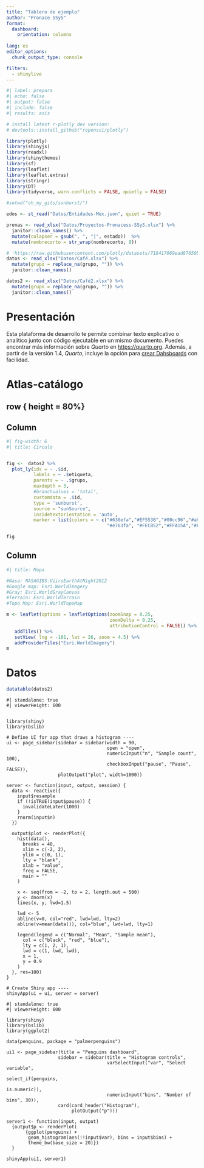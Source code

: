 ```yaml
--- 
title: "Tablero de ejemplo"
author: "Pronace SSyS"
format: 
  dashboard:
    orientation: columns
    
lang: es
editor_options: 
  chunk_output_type: console

filters:
  - shinylive
---
```


```r
#| label: prepara
#| echo: false
#| output: false
#| include: false
#| results: asis

# install latest r-plotly dev version:
# devtools::install_github("ropensci/plotly")

library(plotly)
library(shinyjs)
library(readxl)
library(shinythemes)
library(sf)
library(leaflet)
library(leaflet.extras)
library(stringr)
library(DT)
library(tidyverse, warn.conflicts = FALSE, quietly = FALSE)

#setwd("oh_my_gits/sunburst/")

edos <- st_read("Datos/Entidades-Mex.json", quiet = TRUE) 

pronas <- read_xlsx("Datos/Proyectos-Pronacess-SSyS.xlsx") %>% 
  janitor::clean_names() %>%  
  mutate(colapser = gsub(", ", "|", estado))  %>% 
  mutate(nombrecorto = str_wrap(nombrecorto, 8))

# 'https://raw.githubusercontent.com/plotly/datasets/718417069ead87650b90472464c7565dc8c2cb1c/coffee-flavors.csv'
datos <- read_xlsx("Datos/Café.xlsx") %>% 
  mutate(grupo = replace_na(grupo, "")) %>% 
  janitor::clean_names()

datos2 <- read_xlsx("Datos/Café2.xlsx") %>% 
  mutate(grupo = replace_na(grupo, "")) %>% 
  janitor::clean_names()


```

# Presentación

::: {.card title="Quarto"}

Esta plataforma de desarrollo te permite combinar texto explicativo o analítico junto con código ejecutable en un mismo documento. Puedes encontrar más información sobre _Quarto_ en [https://quarto.org](https://quarto.org). Además, a partir de la versión 1.4, _Quarto_, incluye la opción para [crear Dahsboards](https://quarto.org/docs/dashboards/layout.html) con facilidad. 
:::


# Atlas-catálogo

## row { height = 80%}
## Column {width=50%}

```r
#| fig-width: 6
#| title: Círculo


fig <-  datos2 %>%
  plot_ly(ids = ~ .$id,
          labels = ~ .$etiqueta,
          parents = ~ .$grupo,
          maxdepth = 3,
          #branchvalues = 'total',
          customdata = .$id, 
          type = 'sunburst',
          source = "sunSource", 
          insidetextorientation = 'auto',
          marker = list(colors = ~ c("#636efa","#EF553B","#00cc96","#ab63fa","#19d3f3",
                                     "#e763fa", "#FECB52","#FFA15A","#FF6692","#B6E880")))

fig


```

## Column {width=50%}

::: {.card title="Socioecosistemas y sustentabilidad"}

```r
#| title: Mapa

#Nasa: NASAGIBS.ViirsEarthAtNight2012
#Google map: Esri.WorldImagery
#Gray: Esri.WorldGrayCanvas
#Terrain: Esri.WorldTerrain
#Topo Map: Esri.WorldTopoMap

m <- leaflet(options = leafletOptions(zoomSnap = 0.25, 
                                      zoomDelta = 0.25,
                                      attributionControl = FALSE)) %>% 
   addTiles() %>% 
   setView( lng = -101, lat = 26, zoom = 4.5) %>% 
   addProviderTiles("Esri.WorldImagery")
m

```

:::

# Datos

```r

datatable(datos2)

```

```shinylive-r
#| standalone: true
#| viewerHeight: 600


library(shiny)
library(bslib)

# Define UI for app that draws a histogram ----
ui <- page_sidebar(sidebar = sidebar(width = 90, 
                                     open = "open",
                                     numericInput("n", "Sample count", 100),
                                     checkboxInput("pause", "Pause", FALSE)),
                   plotOutput("plot", width=1000))

server <- function(input, output, session) {
  data <- reactive({
    input$resample
    if (!isTRUE(input$pause)) {
      invalidateLater(1000)
    }
    rnorm(input$n)
  })
  
  output$plot <- renderPlot({
    hist(data(),
      breaks = 40,
      xlim = c(-2, 2),
      ylim = c(0, 1),
      lty = "blank",
      xlab = "value",
      freq = FALSE,
      main = ""
    )
    
    x <- seq(from = -2, to = 2, length.out = 500)
    y <- dnorm(x)
    lines(x, y, lwd=1.5)
    
    lwd <- 5
    abline(v=0, col="red", lwd=lwd, lty=2)
    abline(v=mean(data()), col="blue", lwd=lwd, lty=1)

    legend(legend = c("Normal", "Mean", "Sample mean"),
      col = c("black", "red", "blue"),
      lty = c(1, 2, 1),
      lwd = c(1, lwd, lwd),
      x = 1,
      y = 0.9
    )
  }, res=100)
}

# Create Shiny app ----
shinyApp(ui = ui, server = server)
```



```shinylive-r
#| standalone: true
#| viewerHeight: 600

library(shiny)
library(bslib)
library(ggplot2)

data(penguins, package = "palmerpenguins")

ui1 <- page_sidebar(title = "Penguins dashboard",
                   sidebar = sidebar(title = "Histogram controls",
                                     varSelectInput("var", "Select variable",
                                                    select_if(penguins, 
                                                              is.numeric)),
                                     numericInput("bins", "Number of bins", 30)),
                   card(card_header("Histogram"),
                        plotOutput("p")))

server1 <- function(input, output) 
  {output$p <- renderPlot(
       {ggplot(penguins) +
        geom_histogram(aes(!!input$var), bins = input$bins) +
        theme_bw(base_size = 20)})
  }

shinyApp(ui1, server1)
```


